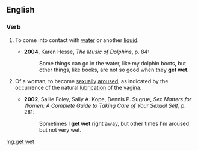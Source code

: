 ==English==

===Verb===
{{en-verb|head=[[to]] [[get]] [[wet]]|gets wet|getting wet|got wet}}

# {{context|literally|lang=en}} To come into contact with [[water]] or another [[liquid]].
#* '''2004''', Karen Hesse, ''The Music of Dolphins'', p. 84:
#*: Some things can go in the water, like my dolphin boots, but other things, like books, are not so good when they '''get wet'''.
# {{context|idiomatic|lang=en}} Of a woman, to become [[sexual]]ly [[aroused]], as indicated by the occurrence of the natural [[lubrication]] of the [[vagina]].
#* '''2002''', Sallie Foley, Sally A. Kope, Dennis P. Sugrue, ''Sex Matters for Women: A Complete Guide to Taking Care of Your Sexual Self'', p. 281:
#*: Sometimes I '''get wet''' right away, but other times I'm aroused but not very wet.

[[mg:get wet]]
